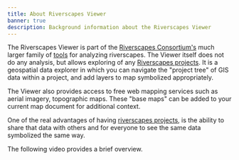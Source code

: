 ```yaml
---
title: About Riverscapes Viewer
banner: true
description: Background information about the Riverscapes Viewer
---
```


The Riverscapes Viewer is part of the [Riverscapes Consortium's](http://riverscapes.net) much larger family of [tools](https://riverscapes.net/Tools/) for analyzing riverscapes. The Viewer itself does not do any analysis, but allows exploring of any [Riverscapes projects](https://riverscapes.github.io/riverscapes-website/Technical_Reference/Documentation_Standards/Riverscapes_Projects/). It is a geospatial data explorer in which you can navigate the "project tree" of GIS data within a project, and add layers to map symbolized appropriately.

The Viewer also provides access to free web mapping services such as aerial imagery, topographic maps. These "base maps" can be added to your current map document for additional context.

One of the real advantages of having [riverscapes projects](https://riverscapes.net/Tools/Technical_Reference/Documentation_Standards/Riverscapes_Projects/), is the ability to share that data with others and for everyone to see the same data symbolized the same way.

The following video provides a brief overview.

<Youtube embedId="IUumESBL_eE"/>


